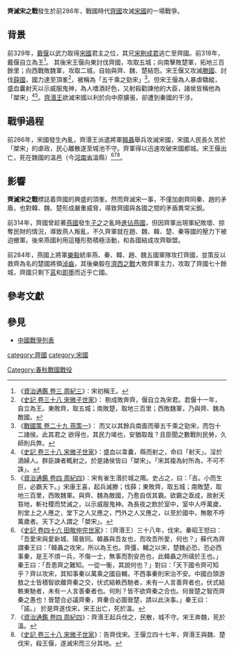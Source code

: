 {{Infobox Military Conflict
|conflict=齊滅宋之戰
|partof=
|date=前286年
|place=[[宋國|宋國]]
|result=[[宋國|宋國]]滅亡
|combatant1=[[齊國|齊國]]
|combatant2=[[宋國|宋國]]
|commander1=[[韩珉|韓聶]]
|commander2=[[宋康王|宋康王]]
|strength1=不詳
|strength2=不詳
|casualties1=不詳
|casualties2=不詳
}}

'''齊滅宋之戰'''發生於前286年，戰國時代[[齊國|齊國]]攻滅[[宋國|宋國]]的一場戰爭。

==背景==
前329年，[[宋王偃|戴偃]]以武力取得[[宋國|宋國]]君主之位，其兄[[宋剔成君|宋剔成君]]逃亡至齊國。前318年，戴偃自立為王<ref>《[[s:資治通鑑/卷003|資治通鑑 卷三 周紀三]]》：宋初稱王。</ref>。 其後宋王偃向東討伐齊國，攻取五城；向南擊敗楚軍，拓地三百餘里；向西戰敗魏軍，攻取二城，自始與齊、魏、楚結怨。宋王偃又攻滅[[滕國|滕國]]、討伐[[薛國|薛國]]，國力達至頂峯<ref>《[[s:史記/卷038|史記 卷三十八 宋微子世家]]》： 剔成敗奔齊，偃自立為宋君。君偃十一年，自立為王。東敗齊，取五城；南敗楚，取地三百里；西敗魏軍，乃與齊、魏為敵國。</ref>，被稱為「五千乘之勁宋」<ref>《[[s:戰國策/卷29|戰國策 卷二十九 燕策一]]》： 而又以其餘兵南面而舉五千乘之勁宋，而包十二諸侯。此其君之 欲得也，其民力竭也，安猶取哉？且臣聞之數戰則民勞，久師則兵弊。</ref>。但宋王偃為人暴虐驕縱，盛血囊射天以示威服鬼神，為人嗜酒好色，又射殺勸諫他的大臣，諸侯皆稱他為「桀宋」<ref>《[[s:史記/卷038|史記 卷三十八 宋微子世家]]》：盛血以韋囊，縣而射之，命曰「射天」。淫於酒婦人。群臣諫者輒射之。於是諸侯皆曰「桀宋」。「宋其複為紂所為，不可不誅」。</ref><ref>《[[s:資治通鑑/卷004|資治通鑑 卷四 周紀四]]》：宋有雀生湣於城之陬。史占之，曰：「吉。小而生巨，必霸天下。」宋康王喜，起兵滅滕；伐薛；東敗齊，取五城；南敗楚，取地三百里，西敗魏軍。與齊、魏為敵國，乃愈自信其霸。欲霸之亟成，故射天笞地，斬社稷而焚滅之，以示威服鬼神。為長夜之飲於室中，室中人呼萬歲，則堂上之人應之，堂下之人又應之，門外之人又應之，以至於國中，無敢不呼萬歲者。天下之人謂之「桀宋」。</ref>。[[齊湣王|齊湣王]]欲滅宋國以利於向中原擴張，卻遭到秦國的干涉。

==戰爭過程==
前286年，宋國發生內亂，齊湣王派遣將軍[[韩珉|韓聶]]舉兵攻滅宋國，宋國人民長久苦於「桀宋」的虐政，民心離散遂至城池不守。齊軍得以迅速攻破宋國都城。宋王偃出亡，死在魏國的溫邑（今[[河南省|河南省]]溫縣）<ref>《[[s:史記/卷046|史記 卷四十六 田敬仲完世家]]》：（齊湣王）三十八年，伐宋。秦昭王怒曰：「吾愛宋與愛新城、陽晉同。韓聶與吾友也，而攻吾所愛，何也？」蘇代為齊謂秦王曰：「韓聶之攻宋，所以為王也。齊彊，輔之以宋，楚魏必恐，恐必西事秦，是王不煩一兵，不傷一士，無事而割安邑也，此韓聶之所禱於王也。」秦王曰：「吾患齊之難知。一從一衡，其說何也？」對曰：「天下國令齊可知乎？齊以攻宋，其知事秦以萬乘之國自輔，不西事秦則宋治不安。中國白頭游敖之士皆積智欲離齊秦之交，伏式結軼西馳者，未有一人言善齊者也，伏式結軼東馳者，未有一人言善秦者也。何則？皆不欲齊秦之合也。何晉楚之智而齊秦之愚也！晉楚合必議齊秦，齊秦合必圖晉楚，請以此決事。」秦王曰：「諾。」 於是齊遂伐宋，宋王出亡，死於溫。</ref><ref>《[[s:資治通鑑/卷004|資治通鑑 卷四 周紀四]]》：齊湣王起兵伐之，民散，城不守。宋王奔魏，死於溫。</ref><ref>《[[s:史記/卷038|史記 卷三十八 宋微子世家]]》：告齊伐宋。王偃立四十七年，齊湣王與魏、楚伐宋，殺王偃，遂滅宋而三分其地。</ref>。

==影響==
'''齊滅宋之戰'''標誌着齊國的興盛的頂峯。然而齊滅宋一事，不僅加劇齊同秦、趙的矛盾，也對韓、魏、楚形成嚴重威脅，導致齊國與各國之間的矛盾異常尖銳。

前314年，齊國曾趁著[[燕國|燕國]]發生[[子之|子之]]之亂時[[齊破燕之戰|進佔燕國]]，但因齊軍出現軍紀敗壞、掠奪民財的情況，導致燕人叛亂，不久齊軍就在趙、魏、韓、楚、秦等國的壓力下被迫撤軍。後來燕國利用這種形勢積極活動，和各國結成攻齊聯盟。

前284年，燕國上將軍[[樂毅|樂毅]]統率燕、秦、韓、趙、魏五國軍隊攻打齊國，並策反以救齊為名的楚國將領[[淖齒|淖齒]]，其後樂毅在[[濟西之戰|濟西之戰]]大敗齊軍主力，攻取了齊國七十餘城，齊國只剩下[[莒|莒]]和[[即墨|即墨]]而近乎亡國。

==參考文獻==
{{reflist}}

==參見==
*[[中國戰爭列表|中國戰爭列表]]

{{戰國歷史事件}}

[[category:齊國|category:齊國]]
[[category:宋國|category:宋國]]
[[Category:春秋戰國戰役|Category:春秋戰國戰役]]